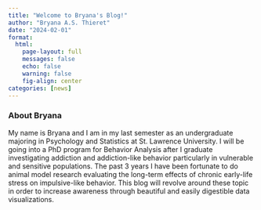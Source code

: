 ```yaml
---
title: "Welcome to Bryana's Blog!"
author: "Bryana A.S. Thieret"
date: "2024-02-01"
format: 
  html: 
    page-layout: full
    messages: false
    echo: false
    warning: false
    fig-align: center
categories: [news]
---
```


### About Bryana  

My name is Bryana and I am in my last semester as an undergraduate majoring in Psychology and Statistics at St. Lawrence University. I will be going into a PhD program for Behavior Analysis after I graduate investigating addiction and addiction-like behavior particularly in vulnerable and sensitive populations. The past 3 years I have been fortunate to do animal model research evaluating the long-term effects of chronic early-life stress on impulsive-like behavior. This blog will revolve around these topic in order to increase awareness through beautiful and easily digestible data visualizations.  


